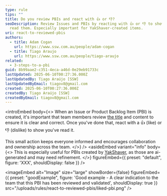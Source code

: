 ```yaml
---
type: rule
tips: ""
title: Do you review PBIs and react with 👍 or 👎?
seoDescription: Review Issues and PBIs by reacting with 👍 or 👎 to show you’ve
  read them. Especially important for YakShaver-created items.
uri: react-to-reviewed-pbis
authors:
  - title: Adam Cogan
    url: https://www.ssw.com.au/people/adam-cogan
  - title: Tiago Araujo
    url: https://www.ssw.com.au/people/tiago-araujo
related:
  - 3-steps-to-a-pbi
guid: 8b99aae2-c351-4eca-a46d-0e29eb91733c
lastUpdated: 2025-06-10T00:27:36.000Z
lastUpdatedBy: Tiago Araújo [SSW]
lastUpdatedByEmail: tiagov8@gmail.com
created: 2025-06-10T00:27:36.000Z
createdBy: Tiago Araújo [SSW]
createdByEmail: tiagov8@gmail.com
---
```

<introEmbed
  body={<>
When an Issue or Product Backlog Item (PBI) is created, it's important that team members review [the title](/meaningful-pbi-titles) and content to ensure it is clear and correct. Once you've done that, react with a 👍 (like) or 👎 (dislike) to show you've read it.

This small action keeps everyone informed and encourages collaboration and ownership across the team.
  </>}
/>
<asideEmbed
  variant="info"
  body={<>
    This is especially useful for PBIs created by [YakShaver](/https://yakshaver.ai), as those are ai-generated and may need refinement.
  </>}
  figureEmbed={{
    preset: "default",
    figure: 'XXX',
    shouldDisplay: false
  }}
/>

<imageEmbed
  alt="Image"
  size="large"
  showBorder={false}
  figureEmbed={{
    preset: "goodExample",
    figure: 'Good example - A clear indication to the team that this PBI has been reviewed and validated',
    shouldDisplay: true
  }}
  src="/uploads/rules/react-to-reviewed-pbis/liked-pbi.png"
/>
